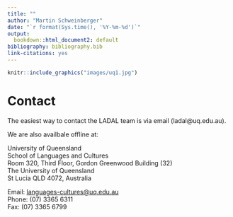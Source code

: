 ```yaml
---
title: ""
author: "Martin Schweinberger"
date: "`r format(Sys.time(), '%Y-%m-%d')`"
output:
  bookdown::html_document2: default
bibliography: bibliography.bib
link-citations: yes
---
```

```r
knitr::include_graphics("images/uq1.jpg")
```


# **Contact**{-}

The easiest way to contact the LADAL team is via email (ladal\@uq.edu.au).

We are also availbale offline at:

University of Queensland  
School of Languages and Cultures  
Room 320, Third Floor, Gordon Greenwood Building (32)  
The University of Queensland  
St Lucia QLD 4072, Australia


Email: <languages-cultures@uq.edu.au>  
Phone: (07) 3365 6311  
Fax: (07) 3365 6799



